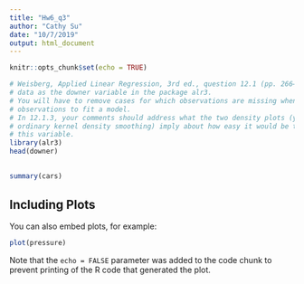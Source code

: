 ```yaml
---
title: "Hw6_q3"
author: "Cathy Su"
date: "10/7/2019"
output: html_document
---
```


```r
knitr::opts_chunk$set(echo = TRUE)

# Weisberg, Applied Linear Regression, 3rd ed., question 12.1 (pp. 266–267). You can obtain the
# data as the downer variable in the package alr3.
# You will have to remove cases for which observations are missing whenever you need those
# observations to fit a model.
# In 12.1.3, your comments should address what the two density plots (you can make those using
# ordinary kernel density smoothing) imply about how easy it would be to predict survival using
# this variable.
library(alr3)
head(downer)
```

## 

```r
summary(cars)
```

## Including Plots

You can also embed plots, for example:

```r
plot(pressure)
```

Note that the `echo = FALSE` parameter was added to the code chunk to prevent printing of the R code that generated the plot.
